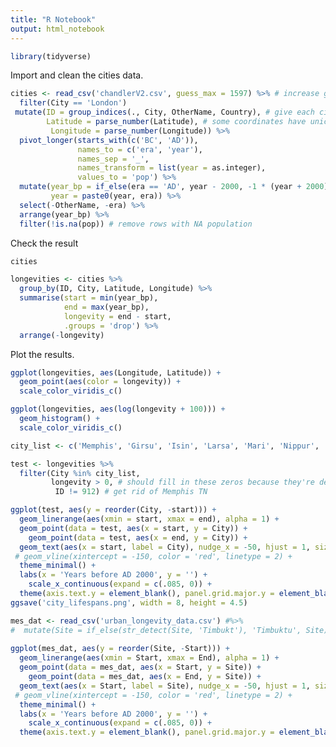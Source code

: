 ```yaml
---
title: "R Notebook"
output: html_notebook
---
```


```r
library(tidyverse)
```

Import and clean the cities data.
```r
cities <- read_csv('chandlerV2.csv', guess_max = 1597) %>% # increase guess max so columns are parsed correctly
  filter(City == 'London')
 mutate(ID = group_indices(., City, OtherName, Country), # give each city a unique idea, becuase some have the same name!
        Latitude = parse_number(Latitude), # some coordinates have unicade spaces "\xa0" in them
         Longitude = parse_number(Longitude)) %>%
  pivot_longer(starts_with(c('BC', 'AD')),
               names_to = c('era', 'year'), 
               names_sep = '_', 
               names_transform = list(year = as.integer),
               values_to = 'pop') %>%
  mutate(year_bp = if_else(era == 'AD', year - 2000, -1 * (year + 2000)),
         year = paste0(year, era)) %>%
  select(-OtherName, -era) %>%
  arrange(year_bp) %>%
  filter(!is.na(pop)) # remove rows with NA population
```

Check the result
```r
cities
```

```r
longevities <- cities %>% 
  group_by(ID, City, Latitude, Longitude) %>%
  summarise(start = min(year_bp),
            end = max(year_bp),
            longevity = end - start,
            .groups = 'drop') %>%
  arrange(-longevity)
```
Plot the results.
```r
ggplot(longevities, aes(Longitude, Latitude)) +
  geom_point(aes(color = longevity)) +
  scale_color_viridis_c()
```
```r
ggplot(longevities, aes(log(longevity + 100))) +
  geom_histogram() +
  scale_color_viridis_c()
```

```r
city_list <- c('Memphis', 'Girsu', 'Isin', 'Larsa', 'Mari', 'Nippur', 'Uruk', 'Susa', 'Umma', 'Ur', 'Thebes', 'Babylon', 'Loyang', 'Tanis', 'Pyongyang', 'Heliopolis', 'Assur', 'Nineveh', 'Rome', 'Alexandria', 'Luoyang', 'Seleucia', 'Antioch', 'Carthage', 'Anuradha-Pura', 'Ephesus', 'Capua', 'Taxilla', 'Beijing', 'Vijayanagar', 'Cairo', 'Hangzhou', 'Tabriz', 'Guar', 'Istanbul', 'Paris', 'Guangzhou', 'Nanjing', 'London', 'Tokyo', 'Osaka', 'Kyoto', 'New York', 'Mexico City', 'Moscow', 'Sao Pauolo', 'Los Angeles', 'Buenos Aires', 'Montevideo', 'Seoul', 'Mumbai', 'Shanghai')

test <- longevities %>%
  filter(City %in% city_list,
         longevity > 0, # should fill in these zeros because they're definitely wrong!
          ID != 912) # get rid of Memphis TN
```



```r
ggplot(test, aes(y = reorder(City, -start))) +
  geom_linerange(aes(xmin = start, xmax = end), alpha = 1) +
  geom_point(data = test, aes(x = start, y = City)) +
    geom_point(data = test, aes(x = end, y = City)) +
  geom_text(aes(x = start, label = City), nudge_x = -50, hjust = 1, size = 2.25) +
 # geom_vline(xintercept = -150, color = 'red', linetype = 2) +
  theme_minimal() +
  labs(x = 'Years before AD 2000', y = '') +
    scale_x_continuous(expand = c(.085, 0)) +
  theme(axis.text.y = element_blank(), panel.grid.major.y = element_blank(), panel.grid.minor.x = element_blank())
ggsave('city_lifespans.png', width = 8, height = 4.5)
```

```r
mes_dat <- read_csv('urban_longevity_data.csv') #%>%
#  mutate(Site = if_else(str_detect(Site, 'Timbukt'), 'Timbuktu', Site))
  
ggplot(mes_dat, aes(y = reorder(Site, -Start))) +
  geom_linerange(aes(xmin = Start, xmax = End), alpha = 1) +
  geom_point(data = mes_dat, aes(x = Start, y = Site)) +
    geom_point(data = mes_dat, aes(x = End, y = Site)) +
  geom_text(aes(x = Start, label = Site), nudge_x = -50, hjust = 1, size = 2.25) +
 # geom_vline(xintercept = -150, color = 'red', linetype = 2) +
  theme_minimal() +
  labs(x = 'Years before AD 2000', y = '') +
    scale_x_continuous(expand = c(.085, 0)) +
  theme(axis.text.y = element_blank(), panel.grid.major.y = element_blank(), panel.grid.minor.x = element_blank())
```

